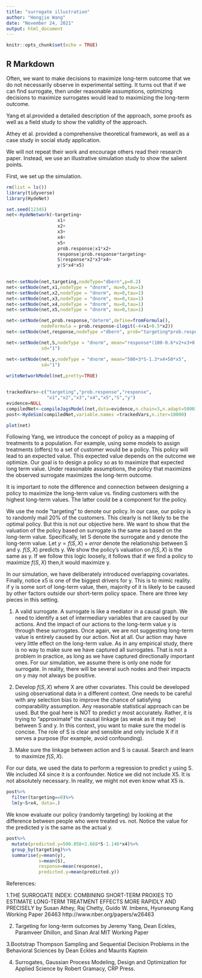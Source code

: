 ```yaml
---
title: "surrogate illustration"
author: "Hongjie Wang"
date: "November 24, 2021"
output: html_document
---
```


```r
knitr::opts_chunk$set(echo = TRUE)
```

## R Markdown
Often, we want to make decisions to maximize long-term outcome that we do not necessarily observe in experimental setting. It turns out that if we can find surrogate, then under reasonable assumptions, optimizing decisions to maximize surrogates would lead to maximizing the long-term outcome. 

Yang et al.provided a detailed description of the approach, some proofs as well as a field study to show the validity of the approach. 

Athey et al. provided a comprehensive theoretical framework, as well as a case study in social study application. 

We will not repeat their work and encourage others read their research paper. Instead, we use an illustrative simulation study to show the salient points. 

First, we set up the simulation.

```r
rm(list = ls())
library(tidyverse)
library(HydeNet)

set.seed(12345)
net<-HydeNetwork(~targeting+
                   x1+
                   x2+
                   x3+
                   x4+
                   x5+
                   prob.response|x1*x2+
                   response|prob.response*targeting+
                   S|response*x2*x3*x4+
                   y|S*x4*x5)
                 

net<-setNode(net,targeting,nodeType="dbern",p=0.2)
net<-setNode(net,x1,nodeType = "dnorm", mu=0,tau=1)
net<-setNode(net,x2,nodeType = "dnorm", mu=0,tau=1)
net<-setNode(net,x3,nodeType = "dnorm", mu=0,tau=1)
net<-setNode(net,x4,nodeType = "dnorm", mu=0,tau=1)
net<-setNode(net,x5,nodeType = "dnorm", mu=0,tau=1)

net<-setNode(net,prob.response,"determ",define=fromFormula(),
             nodeFormula = prob.response~ilogit(-4+x1+0.5*x2))
net<-setNode(net,response,nodeType ="dbern", prob="targeting*prob.response") 

net<-setNode(net,S,nodeType = "dnorm", mean="response*(100-0.6*x2+x3+0.2*x4)",
             sd="1")

net<-setNode(net,y,nodeType = "dnorm", mean="500+3*S-1.3*x4+50*x5",
             sd="1")
             
writeNetworkModel(net,pretty=TRUE)


trackedVars<-c("targeting","prob.response","response",
               "x1","x2","x3","x4","x5","S","y")
evidence=NULL
compiledNet<-compileJagsModel(net,data=evidence,n.chain=3,n.adapt=5000)
post<-HydeSim(compiledNet,variable.names =trackedVars,n.iter=10000)

plot(net)

```

Following Yang, we introduce the concept of policy as a mapping of treatments to a population. For example, using some models to assign treatments (offers) to a set of customer would be a policy. This policy will lead to an expected value. This expected value depends on the outcome we optimize. Our goal is to design a policy so as to maximize that expected long term value. Under reasonable assumptions, the policy that maximizes the observed  surrogate maximizes the long-term outcome.

It is important to note the difference and connection between designing a policy to maximize the long-term value vs. finding customers with the highest long-term values. The latter could be a component for the policy.

We use the node "targeting" to denote our policy. In our case, our policy is to randomly mail 20% of the customers. This clearly is not likely to be the optimal policy. But this is not our objective here. We want to show that the valuation of the policy based on surrogate is the same as based on the long-term value.
Specifically, let S denote the surrogate and y denote the long-term value. Let $y=f(S,X)+error$ denote the relationship between S and y. $f(S,X)$ predicts y. We show the policy's valuation on $f(S,X)$ is the same as y. If we follow this logic loosely, it follows that if we find a policy to maximize $f(S,X)$ then,it would maximize y.  


In our simulation, we have deliberately introduced overlapping covariates. Finally, notice x5 is one of the biggest drivers for y. This is to mimic reality. if y is some sort of long-term value, then, majority of it is likely to be caused by other factors outside our short-term policy space. There are three key pieces in this setting.

1. A valid surrogate. A surrogate is like a mediator in a causal graph. We need to identify a set of intermediary variables that are caused by our actions. And the impact of our actions to the long-term value y is through these surrogates. Once again, we are not suggesting long-term value is entirely caused by our action. Not at all. Our action may have very little effect on the long-term value. As in any empirical study, there is no way to make sure we have captured all surrogates. That is not a problem in practice, as long as we have captured directionally important ones. For our simulation, we assume there is only one node for surrogate. In reality, there will be several such nodes and their impacts on y may not always be positive.  

2. Develop $f(S,X)$ where X are other covariates. This could be developed using observational data in a different context. One needs to be careful with any selection bias to improve the chance of satisfying comparability assumption. Any reasonable statistical approach can be used. But the goal here is NOT to predict y most accurately. Rather, it is trying to "approximate" the causal linkage (as weak as it may be) between S and y. In this context, you want to make sure the model is concise. The role of S is clear and sensible and only include X if it serves a purpose (for example, avoid confounding). 

3. Make sure the linkage between action and S is causal. Search and learn to maximize $f(S,X)$. 




For our data, we used the data to perform a regression to predict y using S. 
We included X4 since it is a confounder. Notice we did not include X5. It is not absolutely necessary. In reality, we might not even know what X5 is. 
```r
post%>%
  filter(targeting==0)%>%
  lm(y~S+x4, data=.)
```

We know evaluate our policy (randomly targeting) by looking at the difference between people who were treated vs. not. Notice the value for the predicted y is the same as the actual y. 
```r
post%>%
  mutate(predicted.y=500.058+2.668*S-1.146*x4)%>%
  group_by(targeting)%>%
  summarise(y=mean(y),
            s=mean(S),
            response=mean(response),
            predicted.y=mean(predicted.y))
```


References:

1.THE SURROGATE INDEX: COMBINING SHORT-TERM PROXIES TO
ESTIMATE LONG-TERM TREATMENT EFFECTS MORE RAPIDLY AND PRECISELY
by Susan Athey, Raj Chetty, Guido W. Imbens, Hyunseung Kang
Working Paper 26463
http://www.nber.org/papers/w26463

2. Targeting for long-term outcomes 
by  Jeremy Yang,  Dean Eckles,  Paramveer Dhillon,  and Sinan Aral
MIT Working Paper

3.Bootstrap Thompson Sampling and Sequential Decision Problems in the
Behavioral Sciences
by Dean Eckles and Maurits Kaptein

4. Surrogates, Gaussian Process Modeling, Design and Optimization for Applied Science by Robert Gramacy, CRP Press.